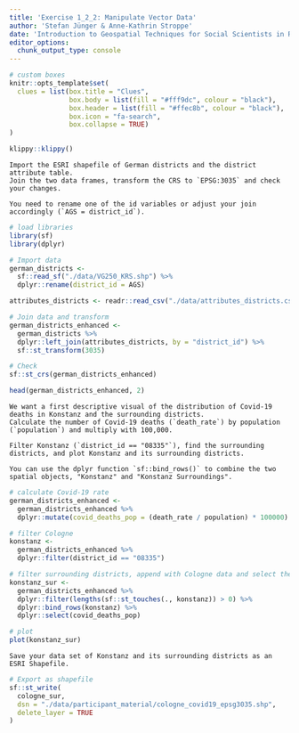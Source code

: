 ```yaml
---
title: 'Exercise 1_2_2: Manipulate Vector Data'
author: 'Stefan Jünger & Anne-Kathrin Stroppe'
date: 'Introduction to Geospatial Techniques for Social Scientists in R'
editor_options: 
  chunk_output_type: console
---
```


```r
# custom boxes
knitr::opts_template$set(
  clues = list(box.title = "Clues",
               box.body = list(fill = "#fff9dc", colour = "black"),
               box.header = list(fill = "#ffec8b", colour = "black"),
               box.icon = "fa-search",
               box.collapse = TRUE)
)
```

```r
klippy::klippy()
```

```block
Import the ESRI shapefile of German districts and the district attribute table.
Join the two data frames, transform the CRS to `EPSG:3035` and check your changes. 
```

```block
You need to rename one of the id variables or adjust your join accordingly (`AGS = district_id`).
```


```r
# load libraries
library(sf)
library(dplyr)

# Import data
german_districts <- 
  sf::read_sf("./data/VG250_KRS.shp") %>% 
  dplyr::rename(district_id = AGS)

attributes_districts <- readr::read_csv("./data/attributes_districts.csv") 

# Join data and transform
german_districts_enhanced <- 
  german_districts %>% 
  dplyr::left_join(attributes_districts, by = "district_id") %>% 
  sf::st_transform(3035)

# Check
sf::st_crs(german_districts_enhanced)

head(german_districts_enhanced, 2)
```

```block
We want a first descriptive visual of the distribution of Covid-19 deaths in Konstanz and the surrounding districts. 
Calculate the number of Covid-19 deaths (`death_rate`) by population (`population`) and multiply with 100,000. 

Filter Konstanz (`district_id == "08335"`), find the surrounding districts, and plot Konstanz and its surrounding districts.
```

```block
You can use the dplyr function `sf::bind_rows()` to combine the two spatial objects, "Konstanz" and "Konstanz Surroundings".
```

```r
# calculate Covid-19 rate
german_districts_enhanced <-
  german_districts_enhanced %>% 
  dplyr::mutate(covid_deaths_pop = (death_rate / population) * 100000)

# filter Cologne
konstanz <-
  german_districts_enhanced %>% 
  dplyr::filter(district_id == "08335")

# filter surrounding districts, append with Cologne data and select the Covid column
konstanz_sur <-
  german_districts_enhanced %>%
  dplyr::filter(lengths(sf::st_touches(., konstanz)) > 0) %>% 
  dplyr::bind_rows(konstanz) %>%   
  dplyr::select(covid_deaths_pop)

# plot  
plot(konstanz_sur)
```

```block
Save your data set of Konstanz and its surrounding districts as an ESRI Shapefile. 
```

```r
# Export as shapefile
sf::st_write(
  cologne_sur, 
  dsn = "./data/participant_material/cologne_covid19_epsg3035.shp", 
  delete_layer = TRUE
)
```
